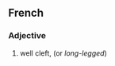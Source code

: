 ==French==
{{attention|fr|see talk page}}

===Adjective===
{{head|fr|adjective|head=[[bien]] [[fendu]]}}

# {{lb|fr|idiomatic}} well cleft, (or ''long-legged'')
